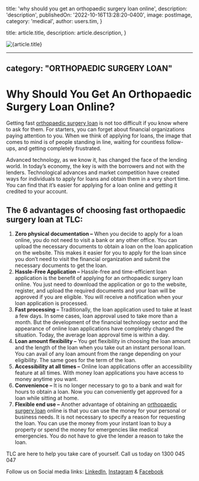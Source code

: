 
  title: 'why should you get an orthopaedic surgery loan online',
  description: 'description',
  publishedOn: '2022-10-16T13:28:20-0400',
  image: postImage,
  category: 'medical',
  author: users.tim,
}

  title: article.title,
  description: article.description,
}


<Image src={postImage} alt={article.title} />

---
category: "ORTHOPAEDIC SURGERY LOAN"
---

# Why Should You Get An Orthopaedic Surgery Loan Online?

Getting fast [orthopaedic surgery loan](https://medical.tlc.com.au/orthopaedic/) is not too difficult if you know where to ask for them. For starters, you can forget about financial organizations paying attention to you. When we think of applying for loans, the image that comes to mind is of people standing in line, waiting for countless follow-ups, and getting completely frustrated.

Advanced technology, as we know it, has changed the face of the lending world. In today’s economy, the key is with the borrowers and not with the lenders. Technological advances and market competition have created ways for individuals to apply for loans and obtain them in a very short time. You can find that it’s easier for applying for a loan online and getting it credited to your account.

## The 6 advantages of choosing fast orthopaedic surgery loan at TLC:

1.  **Zero physical documentation –** When you decide to apply for a loan online, you do not need to visit a bank or any other office. You can upload the necessary documents to obtain a loan on the loan application on the website. This makes it easier for you to apply for the loan since you don’t need to visit the financial organization and submit the necessary documents to get the loan.
2.  **Hassle-Free Application –** Hassle-free and time-efficient loan application is the benefit of applying for an orthopaedic surgery loan online. You just need to download the application or go to the website, register, and upload the required documents and your loan will be approved if you are eligible. You will receive a notification when your loan application is processed.
3.  **Fast processing –** Traditionally, the loan application used to take at least a few days. In some cases, loan approval used to take more than a month. But the development of the financial technology sector and the appearance of online loan applications have completely changed the situation. Today, the average loan approval time is within a day.
4.  **Loan amount flexibility –** You get flexibility in choosing the loan amount and the length of the loan when you take out an instant personal loan. You can avail of any loan amount from the range depending on your eligibility. The same goes for the term of the loan.
5.  **Accessibility at all times –** Online loan applications offer an accessibility feature at all times. With money loan applications you have access to money anytime you want.
6.  **Convenience –** It is no longer necessary to go to a bank and wait for hours to obtain a loan. Now you can conveniently get approved for a loan while sitting at home.
7.  **Flexible end use –** Another advantage of obtaining an [orthopaedic surgery loan](https://medical.tlc.com.au/) online is that you can use the money for your personal or business needs. It is not necessary to specify a reason for requesting the loan. You can use the money from your instant loan to buy a property or spend the money for emergencies like medical emergencies. You do not have to give the lender a reason to take the loan.

TLC are here to help you take care of yourself. Call us today on 1300 045 047

Follow us on Social media links: [LinkedIn](https://www.linkedin.com/in/tim-boon-bba34350?trk=org-employees_profile-result-card_result-card_full-click), [Instagram](https://www.instagram.com/tlc.social/) & [Facebook](https://www.facebook.com/totallifestylecredit/)
